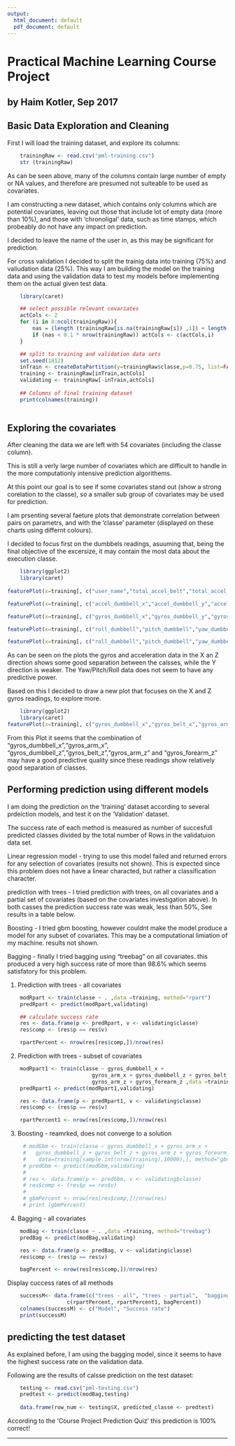 ---
output:
  html_document: default
  pdf_document: default
---
# Practical Machine Learning Course Project

## **by Haim Kotler, Sep 2017** 

## Basic Data Exploration and Cleaning


First I will load the training dataset, and explore its columns:

```{r cache = TRUE}
    trainingRaw <- read.csv("pml-training.csv")    
    str (trainingRaw)
```

As can be seen above, many of the columns contain large number of empty or NA values, and therefore are presumed not suiteable to be used as covariates. 

I am constructing a new dataset, which contains only columns which are potential covariates, leaving out those that include lot of empty data (more than 10%), and those with 'chronoligal' data, such as time stamps, which probeably do not have any impact on prediction.

I decided to leave the  name of the user in, as this may be significant for prediction.

For cross validation I decided to split the trainig data into training (75%) and valiudation data (25%). This way I am building the model on the training data and using the validation data to test my models before implementing them on the actual given test data.

```{r cache = TRUE}  
    library(caret)

    ## select possible relevant covariates
    actCols <- 2    
    for (i in 8:ncol(trainingRaw)){
        nas = (length (trainingRaw[is.na(trainingRaw[i]) ,1]) + length (trainingRaw[trainingRaw[i]=="",1]))
        if (nas < 0.1 * nrow(trainingRaw)) actCols <- c(actCols,i)
    }    

    ## split to training and validation data sets
    set.seed(1812)
    inTrain <- createDataPartition(y=trainingRaw$classe,p=0.75, list=FALSE)
    training <- trainingRaw[inTrain,actCols]
    validating <- trainingRaw[-inTrain,actCols]
    
    ## Columns of final training dataset
    print(colnames(training))
    
```

## Exploring the covariates

After cleaning the data we are left with 54 covariates (including the classe column).

This is still a verly large number of covariates which are difficult to handle in the more computationly intensive prediction algorithems.

At this point our goal is to see if some covariates stand out (show a strong corelation to the classe), so a smaller sub group of covariates may be used for prediction.

I am prsenting several faeture plots that demonstrate correlation between pairs on parametrs, and with the 'classe' parameter (displayed on these charts using differnt colours).

I decided to focus first on the dumbbels readings, asuuming that, being the final objective of the excersize, it may contain the most data about the execution classe. 


```{r cache = TRUE}
    library(ggplot2)
    library(caret)
   
featurePlot(x=training[, c("user_name","total_accel_belt","total_accel_arm","total_accel_forearm")], y = training$classe, plot="pairs")

featurePlot(x=training[, c("accel_dumbbell_x","accel_dumbbell_y","accel_dumbbell_z")], y = training$classe, plot="pairs")

featurePlot(x=training[, c("gyros_dumbbell_x","gyros_dumbbell_y","gyros_dumbbell_z")], y = training$classe, plot="pairs")

featurePlot(x=training[, c("roll_dumbbell","pitch_dumbbell","yaw_dumbbell")], y = training$classe, plot="pairs")

featurePlot(x=training[, c("roll_dumbbell","pitch_dumbbell","yaw_dumbbell")], y = training$classe, plot="pairs")
```

As can be seen on the plots the gyros and acceleration data in the X an Z direction shows some good separation between the calsses, while the Y direction is weaker. The Yaw/Pitch/Roll data does not seem to have any predictive power.

Based on this I decided to draw a new plot that focuses on the X and Z gyros readings, to explore more.

```{r cache = TRUE}
    library(ggplot2)
    library(caret)
featurePlot(x=training[, c("gyros_dumbbell_x","gyros_belt_x","gyros_arm_x", "gyros_forearm_x", "gyros_dumbbell_z","gyros_belt_z","gyros_arm_z", "gyros_forearm_z")], y = training$classe, plot="pairs")

```

From this Plot it seems that the combination of "gyros_dumbbell_x","gyros_arm_x", "gyros_dumbbell_z","gyros_belt_z","gyros_arm_z" and "gyros_forearm_z" may have a good predictive quality since these readings show relatively good separation of classes.



## Performing prediction using different models

I am doing the prediction on the 'training' dataset according to several prdeiction models, and test it on the 'Validation' dataset.

The success rate of each method is measured as number of succesfull predicted classes divided by the total number of Rows in the validatuion data set.

Linear regression model - trying to use this model failed and returned errors for any selection of covariates (results not shown). This is expected since this problem does not have a linear characted, but rather a classification character.

prediction with trees - I tried prediction with trees, on all covariates and a partial set of covariates (based on the covariates investigation above). In both casses the prediction success rate was weak, less than 50%, See results in a table below.

Boosting - I tried gbm boosting, however couldnt make the model produce a model for any subset of covariates. This may be a computational limiation of my machine. results not shown.  

Bagging - finally I tried bagging using "treebag" on all covariates. this produced a very high success rate of more than 98.6% which seems satisfatory for this problem. 


1. Prediction with trees - all covariates 

```{r cache = TRUE}
    modRpart <- train(classe ~ . ,data =training, method="rpart")
    predRpart <- predict(modRpart,validating)

    ## calculate success rate
    res <- data.frame(p <- predRpart, v <- validating$classe)
    res$comp <- (res$p == res$v)

    rpartPercent <- nrow(res[res$comp,])/nrow(res)
```

2. Prediction with trees - subset of covariates 

```{r cache = TRUE}

    modRpart1 <- train(classe ~ gyros_dumbbell_x + 
                           gyros_arm_x + gyros_dumbbell_z + gyros_belt_z + 
                           gyros_arm_z + gyros_forearm_z ,data =training, method="rpart")
    predRpart1 <- predict(modRpart1,validating)

    res <- data.frame(p <- predRpart1, v <- validating$classe)
    res$comp <- (res$p == res$v)

    rpartPercent1 <- nrow(res[res$comp,])/nrow(res)

```

3. Boosting - reamrked, does not converge to a solution
```{r message= FALSE, cache = TRUE, warning= FALSE}
 
     # modGbm <- train(classe ~ gyros_dumbbell_x + gyros_arm_x + 
     #   gyros_dumbbell_z + gyros_belt_z + gyros_arm_z + gyros_forearm_z ,             
     #    data=training[sample.int(nrow(training),10000),], method="gbm", verbose=FALSE )
     # predGbm <- predict(modGbm,validating)
     # 
     # res <- data.frame(p <- predGbm, v <- validating$classe)
     # res$comp <- (res$p == res$v)
     # 
     # gbmPercent <- nrow(res[res$comp,])/nrow(res)
     # print (gbmPercent)
```

4. Bagging - all covariates
```{r message= FALSE, cache = TRUE, warning= FALSE}
 
    modBag <- train(classe ~ . ,data =training, method="treebag")
    predBag <- predict(modBag,validating)

    res <- data.frame(p <- predBag, v <- validating$classe)
    res$comp <- (res$p == res$v)

    bagPercent <- nrow(res[res$comp,])/nrow(res)
```

Display cuccess rates of all methods

```{r cache = TRUE}
    successM<- data.frame(c("trees - all", "trees - partial",  "bagging"), 
                   c(rpartPercent, rpartPercent1, bagPercent))
    colnames(successM) <- c("Model", "Success rate")
    print(successM)
```



## predicting the test dataset

As explained before, I am using the bagging model, since it seems to have the highest success rate on the validation data.

Following are the results of calsse prediction on the test dataset:
```{r cache = TRUE}
    testing <- read.csv("pml-testing.csv")
    predtest <- predict(modBag,testing)
    
    data.frame(row_num <- testing$X, predicted_classe <- predtest)
```

According to the 'Course Project Prediction Quiz' this prediction is 100% correct!

---
